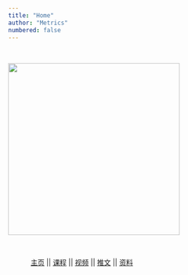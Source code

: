 ```yaml
---
title: "Home"
author: "Metrics"
numbered: false
---
```


 

<img src="images/book-front.png" width="350"/>

 

    [主页](https://www.aistata.cn) \|\| [课程](https://www.aistata.cn) \|\| [视频](https://www.aistata.cn) \|\| [推文](https://www.lianxh.cn/blogs/all.html) \|\| [资料](https://www.aistata.cn)